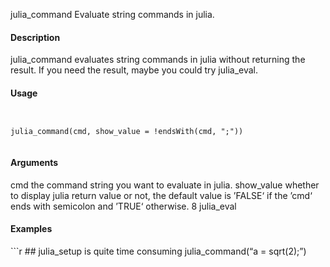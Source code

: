 julia_command Evaluate string commands in julia.

#### Description

julia_command evaluates string commands in julia without returning the result. If you need the
result, maybe you could try julia_eval.

#### Usage
<pre><code>

julia_command(cmd, show_value = !endsWith(cmd, ";"))

</code></pre>
#### Arguments

cmd the command string you want to evaluate in julia.
show_value whether to display julia return value or not, the default value is ‘FALSE‘ if the
‘cmd‘ ends with semicolon and ‘TRUE‘ otherwise.
8 julia_eval

#### Examples
```r

## julia_setup is quite time consuming
julia_command("a = sqrt(2);")
